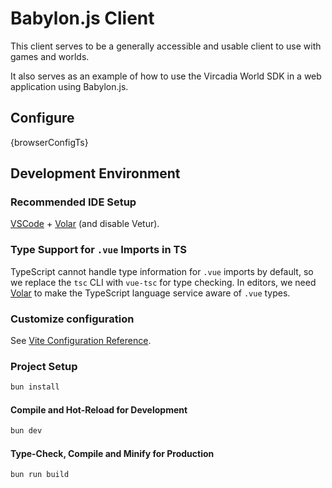 

# Babylon.js Client

This client serves to be a generally accessible and usable client to use with games and worlds.

It also serves as an example of how to use the Vircadia World SDK in a web application using Babylon.js.

## Configure

<CodeBlock language="typescript" title="vircadia.browser.config.ts">
  {browserConfigTs}
</CodeBlock>

## Development Environment

### Recommended IDE Setup

[VSCode](https://code.visualstudio.com/) + [Volar](https://marketplace.visualstudio.com/items?itemName=Vue.volar) (and disable Vetur).

### Type Support for `.vue` Imports in TS

TypeScript cannot handle type information for `.vue` imports by default, so we replace the `tsc` CLI with `vue-tsc` for type checking. In editors, we need [Volar](https://marketplace.visualstudio.com/items?itemName=Vue.volar) to make the TypeScript language service aware of `.vue` types.

### Customize configuration

See [Vite Configuration Reference](https://vite.dev/config/).

### Project Setup

```sh
bun install
```

#### Compile and Hot-Reload for Development

```sh
bun dev
```

#### Type-Check, Compile and Minify for Production

```sh
bun run build
```
